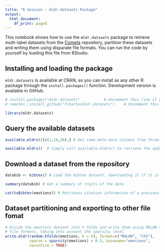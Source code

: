 ---
title: "R Session - mldr.datasets Package"
output:
  html_document:
    df_print: paged
---

This notebook shows how to use the `mldr.datasets` package to retrieve multi-label datasets from the [Cometa](https://cometa.ujaen.es) repository, partition these datasets and writing them using disparate file formats. You can run the code by yourself by loading this file from RStudio.

## Installing and loading the package

`mldr.datasets` is available at CRAN, so you can install as any other R package through the `install.packages()` function. Development version is available in GitHub.

```{r warning=FALSE}
# install.packages("mldr.datasets"           # Uncomment this line if you need to install the package from CRAN
# remotes::install_github("fcharte/mldr.datasets")    # Uncomment this line if you want to install the latest version (in development) from GitHub

library(mldr.datasets)

```

## Query the available datasets 

```{r}
available.mldrs()[c(1,16,20),] # Get some meta-data columns from three of the available datasets

available.mldrs()  # Simply call available.mldrs() to retrieve the updated full list from cometa.ujaen.es
```

## Download a dataset from the repository

```{r}
databib <- bibtex() # Load the bibtex dataset, downloading it if it is not locally available

summary(databib) # Get a summary of traits of the data

cat(toBibtex(emotions)) # Retrieves citation information of a previously loaded dataset: emotions
```

## Dataset partitioning and exporting to other file fomat

```{r}
# Divide the emotions dataset into 5 folds and write them using MULAN and CSV
# file formats, taking into account the sparsity level
write.mldr(random.kfolds(emotions, k = 5), format=c("MULAN", "CSV"), 
           sparse = sparsity(emotions) > 0.5, basename="emotions",
           noconfirm = TRUE)

```

